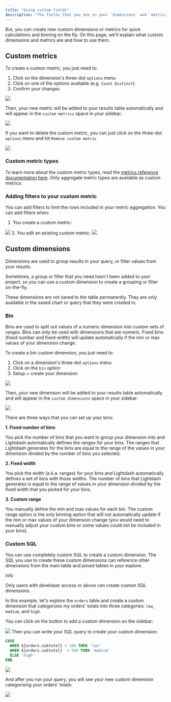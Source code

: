 ```yaml
---
title: "Using custom fields"
description: "The fields that you see in your `dimensions` and `metrics` are created by the people maintaining your Lightdash project."
---
```


But, you can create new custom dimensions or metrics for quick calculations and binning on the fly. On this page, we'll explain what custom dimensions and metrics are and how to use them.

## Custom metrics

To create a custom metric, you just need to:

1. Click on the dimension's three-dot `options` menu
2. Click on one of the options available (e.g. `Count Distinct`)
3. Confirm your changes
<Frame>
  <img src="/images/references/custom-metric-creating-ac2ba4cc2d729ddb7fc3e233b8ab2dd7.png"/>
</Frame>

Then, your new metric will be added to your results table automatically and will appear in the `custom metrics` space in your sidebar.
<Frame>
  <img src="/images/references/custom-metric-added-fd6940f5488a4e85d1ddd8ca026287f5.jpg"/>
</Frame>

If you want to delete the custom metric, you can just click on the three-dot `options` menu and hit `Remove custom metric`
<Frame>
  <img src="/images/references/custom-metric-deleting-0aecaca4197b9143b012eb6663440c3c.png"/>
</Frame>

### Custom metric types

To learn more about the custom metric types, read the [metrics reference documentation here](/references/metrics). Only aggregate metric types are available as custom metrics.

### Adding filters to your custom metric

You can add filters to limit the rows included in your metric aggregation. You can add filters when:

1. You create a custom metric:
<Frame>
  <img src="/images/references/custom-metric-add-filter-while-creating-404a9001a9544816b9ec4ef5cba3a1ed.png"/>
</Frame>
2. You edit an existing custom metric:
<Frame>
  <img src="/images/references/custom-metric-add-filter-while-editing-47bb53d4419e3a88781758b1fe918606.png"/>
</Frame>


## Custom dimensions

Dimensions are used to group results in your query, or filter values from your results.

Sometimes, a group or filter that you need hasn't been added to your project, so you can use a custom dimension to create a grouping or filter on-the-fly.

These dimensions are not saved to the table permanently. They are only available in the saved chart or query that they were created in.

### Bin

Bins are used to split out values of a numeric dimension into custom sets of ranges. Bins can only be used with dimensions that are numeric. Fixed bins (fixed number and fixed width) will update automatically if the min or max values of your dimension change.

To create a bin custom dimension, you just need to:

1. Click on a dimension's three-dot `options` menu
2. Click on the `bin` option
3. Setup + create your dimension
<Frame>
  <img src="/images/references/custom-dimension-creating-35890debf6a9dafd4dd6ef494b7a779d.png"/>
</Frame>

Then, your new dimension will be added to your results table automatically and will appear in the `custom dimensions` space in your sidebar.
<Frame>
  <img src="/images/references/custom-dimension-bins-0b7ec43b71432f046161f7e6bd00c96d.png"/>
</Frame>

There are three ways that you can set up your bins:

**1\. Fixed number of bins**

You pick the number of bins that you want to group your dimension into and Lightdash automatically defines the ranges for your bins. The ranges that Lightdash generates for the bins are equal to the range of the values in your dimension divided by the number of bins you selected.

**2\. Fixed width**

You pick the width (a.k.a. ranges) for your bins and Lightdash automatically defines a set of bins with those widths. The number of bins that Lightdash generates is equal to the range of values in your dimension divided by the fixed width that you picked for your bins.

**3\. Custom range**

You manually define the min and max values for each bin. The custom range option is the only binning option that will not automatically update if the min or max values of your dimension change (you would need to manually adjust your custom bins or some values could not be included in your bins).

### Custom SQL

You can use completely custom SQL to create a custom dimension. The SQL you use to create these custom dimensions can reference other dimensions from the main table and joined tables in your explore.

info

Only users with developer access or above can create custom SQL dimensions.

In this example, let's explore the `orders` table and create a custom dimension that categorizes my orders' totals into three categories: `low`, `medium`, and `high`.

You can click on the button to add a custom dimension on the sidebar:
<Frame>
  <img src="/images/references/custom-dimension-sql-add-ca5327baa563f3215c06a0ef9f3f1097.png"/>
</Frame>
Then you can write your SQL query to create your custom dimension:

```sql
CASE
  WHEN ${orders.subtotal} < 100 THEN 'low'
  WHEN ${orders.subtotal}  < 500 THEN 'medium'
  ELSE 'high'
END
```

<Frame>
  <img src="/images/references/custom-dimension-sql-form-6bbbde7b54b8770492e2f1077ac7b07a.png"/>
</Frame>

And after you run your query, you will see your new custom dimension categorising your orders' totals:
<Frame>
  <img src="/images/references/custom-dimension-sql-result-e4d24f46a4ff0c407e91d3d2b52ed747.png"/>
</Frame>
